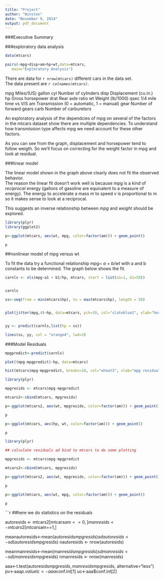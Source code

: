 ```yaml
---
title: "Project"
author: "Winston"
date: "November 9, 2014"
output: pdf_document
---
```


###Executive Summary


###exploratory data analysis

```r
data(mtcars)

pairs(~mpg+disp+am+hp+wt,data=mtcars, 
   main="Exploratory Analysis")

```
  

There are data for `r nrow(mtcars)` different cars in the data set.  
The data present are _`r colnames(mtcars)`_.  

mpg	Miles/(US) gallon
cyl	Number of cylinders
disp	Displacement (cu.in.)
hp	Gross horsepower
drat	Rear axle ratio
wt	Weight (lb/1000)
qsec	1/4 mile time
vs	V/S
am	Transmission (0 = automatic, 1 = manual)
gear	Number of forward gears
carb	Number of carburetors

An exploratory analysis of the dependcies of mpg on several of the factors in the mtcars dataset show there are multiple dependencies. To understand how transmission type affects mpg we need account for these other factors. 

As you can see from the graph, displacement and horsepower tend to follow weigth. So we'll focus on correcting for the weight factor in mpg and look at residual.

###linear model

The linear model shown in the graph above clearly does not fit the observed behavior.  
The reason the linear fit doesn't work well is because mpg is a kind of _reciprocal_ energy (gallons of gasoline are equivalent to a measure of energy). The energy to accelerate a mass _m_ to speed _v_ is proportional to m so it makes sense to look at a reciprocal. 

This suggests an inverse relationship between _mpg_ and _weight_ should be explored.


```r
library(plyr)
library(ggplot2)

p<-ggplot(mtcars, aes(wt, mpg, color=factor(am))) + geom_point()

p

```
 

##nonlinear model of mpg versus wt

To fit the data try a functional relationship _mpg~ a + b/wt_ with a and b constants to be determined. The graph below shows the fit. 

```r

carnls <- nls(mpg~a1 + b1/hp, mtcars, start = list(a1=1, b1=50))


carnls

ss<-seq(from = min(mtcars$hp), to = max(mtcars$hp), length = 50)


plot(jitter(mpg,4)~hp, data=mtcars, pch=19, col="slateblue2", xlab="horsepower", ylab="mpg")


yy <- predict(carnls,list(hp = ss))

lines(ss, yy, col = "orange4", lwd=3)

```

###Model Residuals

```r

mpgpredict<-predict(carnls)

plot((mpg-mpgpredict)~hp, data=mtcars)

hist(mtcars$mpg-mpgpredict, breaks=18, col="wheat3", xlab="mpg residual", main="Histogram of mpg residuals")

```


```r
library(plyr)

mpgresids <- mtcars$mpg-mpgpredict

mtcars2<-cbind(mtcars, mpgresids)

p<-ggplot(mtcars2, aes(wt, mpgresids, color=factor(am))) + geom_point()

p

p<-ggplot(mtcars, aes(hp, wt, color=factor(am))) + geom_point()

p

```


```r
library(plyr)

## calculate residuals ad bind to mtcars to do some plotting

mpgresids <- mtcars$mpg-mpgpredict

mtcars2<-cbind(mtcars, mpgresids)

p<-ggplot(mtcars2, aes(wt, mpgresids, color=factor(am))) + geom_point()

p

p<-ggplot(mtcars, aes(wt, mpg, color=factor(am))) + geom_point()

p

```


```r
##here we do statistics on the residuals


autoresids <- mtcars2[mtcars$am==0,]
manresids <- mtcars2[mtcars$am==1,]

meanautoresids<-mean(autoresids$mpgresids)
sdautoresids<-sd(autoresids$mpgresids)
nautoresids <- nrow(autoresids)

meanmanresids<-mean(manresids$mpgresids)
sdmanresids<-sd(manresids$mpgresids)
nmanresids <- nrow(manresids)


aaa<-t.test(autoresids$mpgresids, manresids$mpgresids, alternative="less")
pv<-aaa$p.value
lc<-aaa$conf.int[1]
uc<-aaa$conf.int[2]
